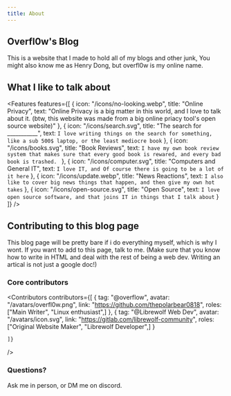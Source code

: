 ```yaml
---
title: About
---
```



<Banner />

## Overfl0w's Blog

This is a website that I made to hold all of my blogs and other junk, You might
also know me as Henry Dong, but overfl0w is my online name.

## What I like to talk about

<Features
  features={[
    {
      icon: "/icons/no-looking.webp",
      title: "Online Privacy",
      text: "Online Privacy is a big matter in this world, and I love to talk about it. (btw, this website was made from a big online priacy tool's open source website)"
    },
    {
      icon: "/icons/search.svg",
      title: "The search for ___________",
      text: `I love writing things on the search for something, like a sub 500$ laptop, or the least mediocre book`
    },
    {
      icon: "/icons/books.svg",
      title: "Book Reviews",
      text: `I have my own book review system that makes sure that every good book is rewared, and every bad book is trashed. `
    },
    {
      icon: "/icons/computer.svg",
      title: "Computers and General IT",
      text: `I love IT, and Of course there is going to be a lot of it here`
    },
    {
      icon: "/icons/update.webp",
      title: "News Reactions",
      text: `I also like to cover big news things that happen, and then give my own hot takes`
    },
    {
      icon: "/icons/open-source.svg",
      title: "Open Source",
      text: `I love open source software, and that joins IT in things that I talk about`
    }
  ]}
/>

## Contributing to this blog page

This blog page will be pretty bare if i do everything myself, which is why I
wont. If you want to add to this page, talk to me. (Make sure that you know how
to write in HTML and deal with the rest of being a web dev. Writing an artical
is not just a google doc!)

### Core contributors

<Contributors
  contributors={[
    {
      tag: "@overflow",
      avatar: "/avatars/overfl0w.png",
      link: "https://github.com/thepolarbear0818",
      roles: ["Main Writer", "Linux enthusiast",]
    },
        {
      tag: "@Librewolf Web Dev",
      avatar: "/avatars/icon.svg",
      link: "https://gitlab.com/librewolf-community",
      roles: ["Original Website Maker", "Librewolf Developer",]
    }

    ]}

/>

### Questions?

Ask me in person, or DM me on discord.
